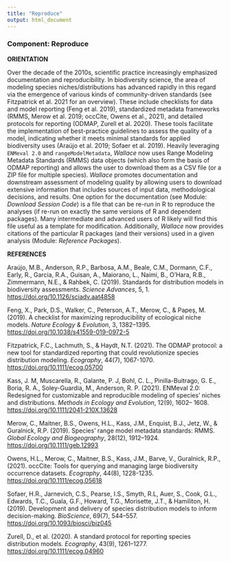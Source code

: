 ```yaml
---
title: "Reproduce"
output: html_document
---
```


### **Component: Reproduce**

**ORIENTATION**

Over the decade of the 2010s, scientific practice increasingly emphasized documentation and reproducibility. In biodiversity science, the area of modeling species niches/distributions has advanced rapidly in this regard via the emergence of various kinds of community-driven standards (see Fitzpatrick et al. 2021 for an overview). These include checklists for data and model reporting (Feng et al. 2019), standardized metadata frameworks (RMMS, Merow et al. 2019; occCite, Owens et al., 2021), and detailed protocols for reporting (ODMAP, Zurell et al. 2020). These tools facilitate the implementation of best-practice guidelines to assess the quality of a model, indicating whether it meets minimal standards for applied biodiversity uses (Araújo et al. 2019; Sofaer et al. 2019). Heavily leveraging `ENMeval 2.0` and `rangeModelMetadata`, *Wallace* now uses Range Modeling Metadata Standards (RMMS) data objects (which also form the basis of ODMAP reporting) and allows the user to download them as a CSV file (or a ZIP file for multiple species). *Wallace* promotes documentation and downstream assessment of modeling quality by allowing users to download extensive information that includes sources of input data, methodological decisions, and results. One option for the documentation (see Module: *Download Session Code*) is a file that can be re-run in R to reproduce the analyses (if re-run on exactly the same versions of R and dependent packages). Many intermediate and advanced users of R likely will find this file useful as a template for modification. Additionally, *Wallace* now provides citations of the particular R packages (and their versions) used in a given analysis (Module: *Reference Packages*).

**REFERENCES**

Araújo, M.B., Anderson, R.P., Barbosa, A.M., Beale, C.M., Dormann, C.F., Early, R., Garcia, R.A., Guisan, A., Maiorano, L., Naimi, B., O’Hara, R.B., Zimmermann, N.E., & Rahbek, C. (2019). Standards for distribution models in biodiversity assessments. *Science Advances*, 5, 1. <a href="https://doi.org/10.1126/sciadv.aat4858" target="_blank">https://doi.org/10.1126/sciadv.aat4858</a>

Feng, X., Park, D.S., Walker, C., Peterson, A.T., Merow, C., & Papeş, M. (2019). A checklist for maximizing reproducibility of ecological niche models. *Nature Ecology & Evolution*, 3, 1382–1395. <a href="https://doi.org/10.1038/s41559-019-0972-5" target="_blank">https://doi.org/10.1038/s41559-019-0972-5</a>

Fitzpatrick, F.C., Lachmuth, S., & Haydt, N.T. (2021). The ODMAP protocol: a new tool for standardized reporting that could revolutionize species distribution modeling. *Ecography*, 44(7), 1067-1070. <a href="https://doi.org/10.1111/ecog.05700" target="_blank">https://doi.org/10.1111/ecog.05700</a>

Kass, J. M, Muscarella, R., Galante, P. J, Bohl, C. L., Pinilla-Buitrago, G. E., Boria, R. A., Soley-Guardia, M., Anderson, R. P. (2021). ENMeval 2.0: Redesigned for customizable and reproducible modeling of species’ niches and distributions. *Methods in Ecology and Evolution*, 12(9), 1602– 1608. <a href="https://doi.org/10.1111/2041-210X.13628" target="_blank">https://doi.org/10.1111/2041-210X.13628</a>

Merow, C., Maitner, B.S., Owens, H.L., Kass, J.M., Enquist, B.J., Jetz, W., & Guralnick, R.P. (2019). Species’ range model metadata standards: RMMS. *Global Ecology and Biogeography*, 28(12), 1912–1924. <a href="https://doi.org/10.1111/geb.12993" target="_blank">https://doi.org/10.1111/geb.12993</a>

Owens, H.L., Merow, C., Maitner, B.S., Kass, J.M., Barve, V., Guralnick, R.P., (2021). occCite: Tools for querying and managing large biodiversity occurrence datasets. *Ecography*, 44(8), 1228-1235. <a href="https://doi.org/10.1111/ecog.05618" target="_blank">https://doi.org/10.1111/ecog.05618</a>

Sofaer, H.R., Jarnevich, C.S., Pearse, I.S., Smyth, R.L, Auer, S., Cook, G.L., Edwards, T.C., Guala, G.F., Howard, T.G., Morisette, J.T., & Hamiliton, H. (2019). Development and delivery of species distribution models to inform decision-making. *BioScience*, 69(7), 544–557. 
<a href="https://doi.org/10.1093/biosci/biz045" target="_blank">https://doi.org/10.1093/biosci/biz045</a>

Zurell, D., et al. (2020). A standard protocol for reporting species distribution models. *Ecography*, 43(9), 1261–1277. <a href="https://doi.org/10.1111/ecog.04960" target="_blank">https://doi.org/10.1111/ecog.04960</a>
